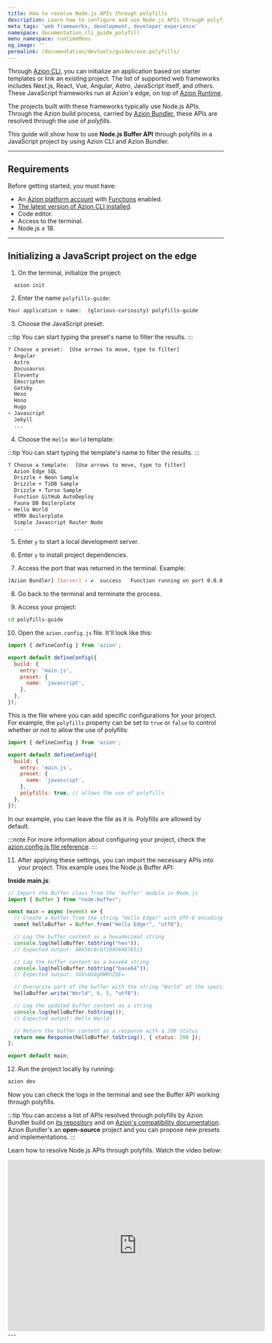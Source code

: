 ```yaml
---
title: How to resolve Node.js APIs through polyfills
description: Learn how to configure and use Node.js APIs through polyfills.
meta_tags: 'web frameworks, development, developer experience'
namespace: documentation_cli_guide_polyfill
menu_namespace: runtimeMenu
og_image: ''
permalink: /documentation/devtools/guides/use-polyfills/
---
```


Through [Azion CLI](/en/documentation/products/azion-cli/overview/), you can initialize an application based on starter templates or link an existing project. The list of supported web frameworks includes Next.js, React, Vue, Angular, Astro, JavaScript itself, and others. These JavaScript frameworks run at Azion's edge, on top of [Azion Runtime](/en/documentation/runtime/overview/).

The projects built with these frameworks typically use Node.js APIs. Through the Azion build process, carried by [Azion Bundler](https://github.com/aziontech/bundler), these APIs are resolved through the use of *polyfills*. 

This guide will show how to use **Node.js Buffer API** through polyfills in a JavaScript project by using Azion CLI and Azion Bundler.

---

## Requirements

Before getting started, you must have:

- An [Azion platform account](/en/documentation/products/accounts/creating-account/) with [Functions](/en/documentation/products/build/applications/functions/) enabled.
- [The latest version of Azion CLI installed](/en/documentation/products/azion-cli/overview/).
- Code editor.
- Access to the terminal.
- Node.js ≥ 18.

---

## Initializing a JavaScript project on the edge

1. On the terminal, initialize the project:

```sh 
  azion init
```

2. Enter the name `polyfills-guide`:

```sh 
Your application s name:  (glorious-curiosity) polyfills-guide
```

3. Choose the JavaScript preset: 

:::tip
You can start typing the preset's name to filter the results.
:::

```sh 
? Choose a preset:  [Use arrows to move, type to filter]
  Angular
  Astro
  Docusaurus
  Eleventy
  Emscripten
  Gatsby
  Hexo
  Hono
  Hugo
> Javascript
  Jekyll
  ...
```

4. Choose the `Hello World` template:

:::tip
You can start typing the template's name to filter the results.
:::

```sh
? Choose a template:  [Use arrows to move, type to filter]
  Azion Edge SQL
  Drizzle + Neon Sample
  Drizzle + TiDB Sample
  Drizzle + Turso Sample
  Function GitHub AutoDeploy
  Fauna DB Boilerplate
> Hello World
  HTMX Boilerplate
  Simple Javascript Router Node
  ...
```

5. Enter `y` to start a local development server. 

6. Enter `y` to install project dependencies.  

7. Access the port that was returned in the terminal. Example:

```bash 
[Azion Bundler] [Server] › ✔  success   Function running on port 0.0.0.0:3333, url: http://localhost:3333
``` 

8. Go back to the terminal and terminate the process.

9. Access your project: 

```bash
cd polyfills-guide
```

10. Open the `azion.config.js` file. It'll look like this:

```js title="polyfills-guide/azion.config.js"
import { defineConfig } from 'azion';

export default defineConfig({
  build: {
    entry: 'main.js',
    preset: {
      name: 'javascript',
    },
  },
});
```

This is the file where you can add specific configurations for your project. For example, the `polyfills` property can be set to `true` or `false` to control whether or not to allow the use of polyfills:

```js title="polyfills-guide/azion.config.js"
import { defineConfig } from 'azion';

export default defineConfig({
  build: {
    entry: 'main.js',
    preset: {
      name: 'javascript',
    },
    polyfills: true, // allows the use of polyfills
  },
});
```

In our example, you can leave the file as it is. Polyfills are allowed by default.

:::note
For more information about configuring your project, check the [azion.config.js file reference](/en/documentation/devtools/cli/configs/azion-config-js/).
:::

11. After applying these settings, you can import the necessary APIs into your project. This example uses the Node.js Buffer API:

**Inside main.js**:

```js title="polyfills-guide/main.js"
// Import the Buffer class from the 'buffer' module in Node.js
import { Buffer } from "node:buffer";

const main = async (event) => {
  // Create a buffer from the string "Hello Edge!" with UTF-8 encoding
  const helloBuffer = Buffer.from("Hello Edge!", "utf8");

  // Log the buffer content as a hexadecimal string
  console.log(helloBuffer.toString("hex"));
  // Expected output: 48656c6c6f204564676521

  // Log the buffer content as a base64 string
  console.log(helloBuffer.toString("base64"));
  // Expected output: SGVsbG8gRWRnZSE=

  // Overwrite part of the buffer with the string "World" at the specified offset and length
  helloBuffer.write("World", 6, 5, "utf8");

  // Log the updated buffer content as a string
  console.log(helloBuffer.toString());
  // Expected output: Hello World!

  // Return the buffer content as a response with a 200 status
  return new Response(helloBuffer.toString(), { status: 200 });
};

export default main;
```

12. Run the project locally by running: 

```bash 
azion dev
```

Now you can check the logs in the terminal and see the Buffer API working through polyfills. 

:::tip
You can access a list of APIs resolved through polyfills by Azion Bundler build on [its repository](https://github.com/aziontech/bundler) and on [Azion's compatibility documentation](/en/documentation/products/azion-edge-runtime/compatibility/node/). Azion Bundler's an **open-source** project and you can propose new presets and implementations.
:::


Learn how to resolve Node.js APIs through polyfills. Watch the video below:
<div class="cms-embed">
  <iframe width="600" height="400" src="https://www.youtube.com/embed/CrX1P0KxXhw?si=-Oe9RWxU_0Kor52c" loading="lazy" title="YouTube video player" frameborder="0" allow="accelerometer; autoplay; clipboard-write; encrypted-media; gyroscope; picture-in-picture; web-share" allowfullscreen></iframe>
</div>
---
